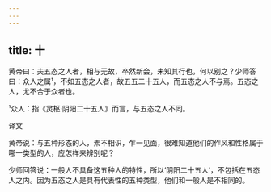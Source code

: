 ```yaml
---
---
---
```

title: 十
---




黄帝曰：夫五态之人者，相与无故，卒然新会，未知其行也，何以别之？少师答曰：众人之属¹，不如五态之人者，故五五二十五人，而五态之人不与焉。五态之人，尤不合于众者也。

¹众人：指《灵枢·阴阳二十五人》而言，与五态之人不同。

译文

黄帝说：与五种形态的人，素不相识，乍一见面，很难知道他们的作风和性格属于哪一类型的人，应怎样来辨别呢？

少师回答说：一般人不具备这五种人的特性，所以‘阴阳二十五人’，不包括在五态人之内。因为五态之人是具有代表性的五种类型，他们和一般人是不相同的。